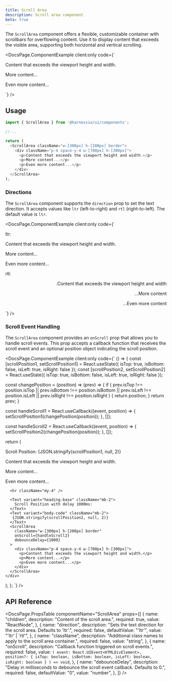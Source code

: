 ```yaml
---
title: Scroll Area
description: Scroll area component
beta: true
---
```


The `ScrollArea` component offers a flexible, customizable container with scrollbars for overflowing content. Use it to display content that exceeds the visible area, supporting both horizontal and vertical scrolling.


<DocsPage.ComponentExample
  client:only
  code={`
<div>
  <ScrollArea className="w-[300px] h-[200px] border">
      <div className="p-4 space-y-4 w-[700px] h-[300px]">
        <p>Content that exceeds the viewport height and width.</p>
        <p>More content...</p>
        <p>Even more content...</p>
      </div>
  </ScrollArea>
</div>`}
/>

## Usage

```typescript jsx
import { ScrollArea } from '@harnessio/ui/components';

//...

return (
  <ScrollArea className="w-[300px] h-[200px] border">
    <div className="p-4 space-y-4 w-[700px] h-[300px]">
      <p>Content that exceeds the viewport height and width.</p>
      <p>More content...</p>
      <p>Even more content...</p>
    </div>
  </ScrollArea>
);
```

### Directions

The `ScrollArea` component supports the `direction` prop to set the text direction. It accepts values like `ltr` (left-to-right) and `rtl` (right-to-left). The default value is `ltr`.

<DocsPage.ComponentExample
  client:only
  code={`
<div className="grid gap-4">
  <div>
    <Text variant="heading-base" color="foreground-1" className="mb-1">ltr:</Text>
    <ScrollArea className="w-[300px] h-[200px] border">
      <div className="p-4 space-y-4 w-[700px] h-[180px]">
        <p>Content that exceeds the viewport height and width.</p>
        <p>More content...</p>
        <p>Even more content...</p>
      </div>
    </ScrollArea>
  </div>

<div>
  <Text variant="heading-base" color="foreground-1" className="mb-1">
    rtl:
  </Text>
  <ScrollArea
    direction="rtl"
    className="w-[300px] h-[200px] border"
  >
    <div dir="rtl" className="p-4 space-y-4 w-[700px] h-[180px]">
      <p>Content that exceeds the viewport height and width.</p>
      <p>More content...</p>
      <p>Even more content...</p>
    </div>
  </ScrollArea>
</div>
</div>`}
/>

### Scroll Event Handling

The `ScrollArea` component provides an `onScroll` prop that allows you to handle scroll events. This prop accepts a callback function that receives the scroll event and an optional position object indicating the scroll position.

  <DocsPage.ComponentExample
    client:only
    code={`
() => {
  const [scrollPosition1, setScrollPosition1] = React.useState({ isTop: true, isBottom: false, isLeft: true, isRight: false });
  const [scrollPosition2, setScrollPosition2] = React.useState({ isTop: true, isBottom: false, isLeft: true, isRight: false });

const changePosition = (position) => (prev) => {
if (
prev.isTop !== position.isTop ||
prev.isBottom !== position.isBottom ||
prev.isLeft !== position.isLeft ||
prev.isRight !== position.isRight
) {
return position;
}
return prev;
}

const handleScroll1 = React.useCallback((event, position) => {
setScrollPosition1(changePosition(position));
}, []);

const handleScroll2 = React.useCallback((event, position) => {
setScrollPosition2(changePosition(position));
}, []);

return (

<div >
<Text variant="heading-base" className="mb-2">
Scroll Position:
</Text>
<Text variant="body-code" className="mb-2">
{JSON.stringify(scrollPosition1, null, 2)}
</Text>
<ScrollArea
        className="w-[300px] h-[200px] border"
        onScroll={handleScroll1}
      >
<div className="p-4 space-y-4 w-[700px] h-[300px]">
<p>Content that exceeds the viewport height and width.</p>
<p>More content...</p>
<p>Even more content...</p>
</div>
</ScrollArea>

      <hr className="my-4" />

      <Text variant="heading-base" className="mb-2">
        Scroll Position with delay 1000ms:
      </Text>
      <Text variant="body-code" className="mb-2">
       {JSON.stringify(scrollPosition2, null, 2)}
      </Text>
      <ScrollArea
        className="w-[300px] h-[200px] border"
        onScroll={handleScroll2}
        debounceDelay={1000}
      >
        <div className="p-4 space-y-4 w-[700px] h-[300px]">
          <p>Content that exceeds the viewport height and width.</p>
          <p>More content...</p>
          <p>Even more content...</p>
        </div>
      </ScrollArea>
    </div>

);
};
`}
/>

## API Reference

<DocsPage.PropsTable
  componentName="ScrollArea"
  props={[
    {
      name: "children",
      description: "Content of the scroll area.",
      required: true,
      value: "ReactNode",
    },
    {
      name: "direction",
      description:
        "Sets the text direction for the scroll area. Defaults to 'ltr'.",
      required: false,
      defaultValue: "'ltr'",
      value: "'ltr' | 'rtl'",
    },
    {
      name: "className",
      description:
        "Additional class names to apply to the scroll area container.",
      required: false,
      value: "string",
    },
    {
      name: "onScroll",
      description: "Callback function triggered on scroll events.",
      required: false,
      value: `(
        event: React.UIEvent<HTMLDivElement>, 
        position?: {
          isTop: boolean,
          isBottom: boolean,
          isLeft: boolean,
          isRight: boolean
        }
      ) => void`,
    },
    {
      name: "debounceDelay",
      description:
        "Delay in milliseconds to debounce the scroll event callback. Defaults to 0.",
      required: false,
      defaultValue: "0",
      value: "number",
    },
  ]}
/>
```
